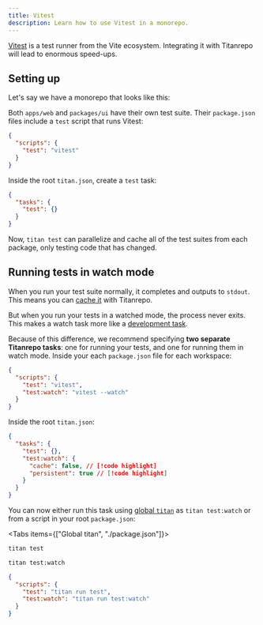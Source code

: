```yaml
---
title: Vitest
description: Learn how to use Vitest in a monorepo.
---
```



[Vitest](https://vitest.dev/) is a test runner from the Vite ecosystem. Integrating it with Titanrepo will lead to enormous speed-ups.

<CreateTitanCallout />

## Setting up

Let's say we have a monorepo that looks like this:

<Files>
  <Folder name="apps" defaultOpen>
    <Folder name="web" defaultOpen>
      <File name="package.json" />
    </Folder>
  </Folder>
  <Folder name="packages" defaultOpen>
    <Folder name="ui" defaultOpen>
      <File name="package.json" />
    </Folder>
  </Folder>
</Files>

Both `apps/web` and `packages/ui` have their own test suite. Their `package.json` files include a `test` script that runs Vitest:

```json title="./apps/web/package.json"
{
  "scripts": {
    "test": "vitest"
  }
}
```

Inside the root `titan.json`, create a `test` task:

```json title="./titan.json"
{
  "tasks": {
    "test": {}
  }
}
```

Now, `titan test` can parallelize and cache all of the test suites from each package, only testing code that has changed.

## Running tests in watch mode

When you run your test suite normally, it completes and outputs to `stdout`. This means you can [cache it](/repo/docs/crafting-your-repository/caching) with Titanrepo.

But when you run your tests in a watched mode, the process never exits. This makes a watch task more like a [development task](/repo/docs/crafting-your-repository/developing-applications).

Because of this difference, we recommend specifying **two separate Titanrepo tasks**: one for running your tests, and one for running them in watch mode. Inside your each `package.json` file for each workspace:

```json title="./apps/web/package.json"
{
  "scripts": {
    "test": "vitest",
    "test:watch": "vitest --watch"
  }
}
```

Inside the root `titan.json`:

```json title="./titan.json"
{
  "tasks": {
    "test": {},
    "test:watch": {
      "cache": false, // [!code highlight]
      "persistent": true // [!code highlight]
    }
  }
}
```

You can now either run this task using [global `titan`](/repo/docs/getting-started/installation#global-installation) as `titan test:watch` or from a script in your root `package.json`:

<Tabs items={["Global titan", "./package.json"]}>
<Tab value="Global titan">

```bash title="Terminal"
titan test
```

```bash title="Terminal"
titan test:watch
```

</Tab>

<Tab value="./package.json">

```json title="./package.json"
{
  "scripts": {
    "test": "titan run test",
    "test:watch": "titan run test:watch"
  }
}
```

</Tab>

</Tabs>
